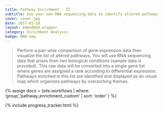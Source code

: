 ```yaml
---
title: Pathway Enrichment - II
subtitle: Use your own RNA sequencing data to identify altered pathways with Gene Set Enrichment Analysis and visualize them with an Enrichment Map.
cover: cover.jpg
date: 2017-01-10
layout: embedded_wrapper
category: Enrichment Analysis
badge: RNA-Seq
---
```


> Perform a pair-wise comparison of gene expression data then visualize the list of altered pathways. You will use RNA sequencing data that arises from two biological conditions (sample data is provided). This raw data will be converted into a single gene list where genes are assigned a rank according to differential expression. Pathways enriched in this list are identified and displayed as an visual map which organizes pathways by overarching themes.

{% assign docs = (site.workflows | where: 'group','pathway_enrichment_custom' | sort: 'order' ) %}

<div class="progress-tracker-wrapper">
  {% include progress_tracker.html %}
  <div id="progress-tracker-content"></div>
</div>
